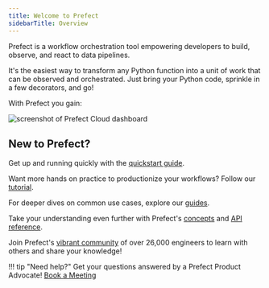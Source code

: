 ```yaml
---
title: Welcome to Prefect
sidebarTitle: Overview
---
```



Prefect is a workflow orchestration tool empowering developers to build, observe, and react to data pipelines.

It's the easiest way to transform any Python function into a unit of work that can be observed and orchestrated. Just bring your Python code, sprinkle in a few decorators, and go!

With Prefect you gain:

<CardGroup cols={4}>
  <Card title="Scheduling" icon="calendar" iconType="duotone" href="/2.16/concepts/schedules">
  </Card>
  <Card title="Retries" icon="rotate-right" iconType="duotone" href="/2.16/concepts/tasks/#task-arguments">
  </Card>
  <Card title="Caching" icon="floppy-disk" iconType="duotone" href="/2.16/concepts/logs/">
  </Card>
  <Card title="Observability" icon="magnifying-glass" iconType="duotone" href="/2.16/concepts/logs/">
  </Card>
    <Card title="Notifications" icon="circle-exclamation" iconType="duotone" href="/2.16/concepts/logs/">
  </Card>
    <Card title="Caching" icon="magnifying-glass" iconType="duotone" href="/2.16/concepts/logs/">
  </Card>
    <Card title="Convenient Async Functionality" icon="magnifying-glass" iconType="duotone" href="/2.16/concepts/logs/">
  </Card>
    <Card title="Event-Based Orchestration" icon="magnifying-glass" iconType="duotone" href="/2.16/concepts/logs/">
  </Card>
</CardGroup>

![screenshot of Prefect Cloud dashboard](/2.16/img/ui/cloud-dashboard.png)

## New to Prefect?

Get up and running quickly with the [quickstart guide](/2.16/getting-started/quickstart/).

Want more hands on practice to productionize your workflows? Follow our [tutorial](/2.16/tutorial/).

For deeper dives on common use cases, explore our [guides](/2.16/guides/index/).

Take your understanding even further with Prefect's [concepts](/2.16/concepts/index/) and [API reference](/2.16/api-ref/).

Join Prefect's [vibrant community](/2.16/community/) of over 26,000 engineers to learn with others and share your knowledge!

!!! tip "Need help?"
    Get your questions answered by a Prefect Product Advocate! [Book a Meeting](https://calendly.com/prefect-experts/prefect-product-advocates?utm_campaign=prefect_docs_cloud&utm_content=prefect_docs&utm_medium=docs&utm_source=docs)
